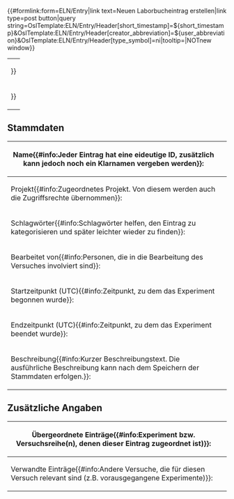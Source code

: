 <noinclude>
{{OslTemplate:Helper/Docu/FormTemplate}}

<div class=dynamic-page-form-link>{{#formlink:form=ELN/Entry|link text=Neuen Laborbucheintrag erstellen|link type=post button|query string=OslTemplate:ELN/Entry/Header[short_timestamp]=${short_timestamp}&OslTemplate:ELN/Entry/Header[creator_abbreviation]=${user_abbreviation}&OslTemplate:ELN/Entry/Header[type_symbol]=ni|tooltip=|NOTnew window}}</div>

</noinclude><includeonly>
<div id="wikiPreview" style="display: none; padding-bottom: 25px; margin-bottom: 25px; border-bottom: 1px solid #AAAAAA;"></div>
{{{info|page name=LabNote:<OslTemplate:ELN/Entry/Header[short_timestamp]>-<OslTemplate:ELN/Entry/Header[creator_abbreviation]>-<unique number;start=0001>-<OslTemplate:ELN/Entry/Header[type_symbol]>}}}
{{{for template|OslTemplate:ELN/Entry/Header}}}
{| class="formtable"
| {{{field|collection|input type=checkbox|label=Experiment/Versuchsreihe{{#info:Stellt eine Sammlung von Laborbucheintragen dar}}}}}
|-
| {{{field|display_id|input type=checkbox|label=ID im Namen anzeigen{{#info:ID hinter dem Namen einblenden. Falls kein Name vorhanden ist wird immer die ID angezeigt.}}}}}
|}
== Stammdaten ==
{| class="formtable"
! Name{{#info:Jeder Eintrag hat eine eideutige ID, zusätzlich kann jedoch noch ein Klarnamen vergeben werden}}: 
| {{{field|name}}}
|-
! Projekt{{#info:Zugeordnetes Projekt. Von diesem werden auch die Zugriffsrechte übernommen}}: 
| {{{field|project|input type=combobox|values from category=LIMS/Project/Part}}}
|-
! Schlagwörter{{#info:Schlagwörter helfen, den Eintrag zu kategorisieren und später leichter wieder zu finden}}: 
| {{{field|keywords|input type=tokens|values from property=HasKeyword|list|delimiter=;}}}
| {{{field|type_symbol|hidden}}}
|-
! Bearbeitet von{{#info:Personen, die in die Bearbeitung des Versuches involviert sind}}: 
| {{{field|agents|input type=tokens|list|values from category=LIMS/Person/User|mapping property=Display title of|default=current user|delimiter=;}}}
| {{{field|creator|hidden|default=current user}}}
| {{{field|creator_abbreviation|hidden}}}
|-
! Startzeitpunkt (UTC){{#info:Zeitpunkt, zu dem das Experiment begonnen wurde}}: 
| {{{field|start_date|input type=datetimepicker|mandatory|default=now}}}
| {{{field|creation_date|hidden|input type=datetimepicker|value=now}}}
| {{{field|short_timestamp|hidden|input type=datetimepicker}}}
|-
! Endzeitpunkt (UTC){{#info:Zeitpunkt, zu dem das Experiment beendet wurde}}: 
| {{{field|end_date|input type=datetimepicker|default=NOTnow}}}
|-
! Beschreibung{{#info:Kurzer Beschreibungstext. Die ausführliche Beschreibung kann nach dem Speichern der Stammdaten erfolgen.}}: 
| {{{field|description|input type=textarea|editor=NOTvisualeditor|class=toolbarOnTop}}}
|}
== Zusätzliche Angaben ==
<div class="mw-collapsible <!-- mw-collapsed -->">
{| class="formtable"
! Übergeordnete Einträge{{#info:Experiment bzw. Versuchsreihe(n), denen dieser Eintrag zugeordnet ist)}}: 
| {{{field|subordinated_to|input type=tokens|values from category=ELN/Entry/Collection|list|delimiter=;}}}
|-
! Verwandte Einträge{{#info:Andere Versuche, die für diesen Versuch relevant sind (z.B. vorausgegangene Experimente)}}: 
| {{{field|related_entries|input type=tokens|values from category=LabNote|list|delimiter=;}}}
|}
</div>

{{{end template}}}




{{{standard input|free text|hidden|preload=OslTemplate:ELN/Entry/Body}}}

{{{for template|OslTemplate:ELN/Entry/Footer}}}

{{{standard input|save|label=Speichern}}} {{{standard input|cancel|label=Abbrechen}}}
</includeonly>